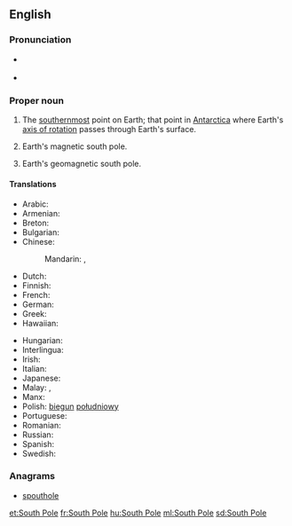 {{also|south pole}}
==English==
{{wikipedia}}

===Pronunciation===
* {{a|UK}} {{IPA|/ˈsaʊθˌpəʊl/|lang=en}}
* {{a|US}} {{IPA|/ˈsaʊθˌpoʊl/|lang=en}}

===Proper noun===
{{en-proper noun|head=[[south|South]] [[pole|Pole]]}}

# {{label|en|geography}} The [[southernmost]] point on Earth; that point in [[Antarctica]] where Earth's [[axis of rotation]] passes through Earth's surface.
# {{label|en|geography}} Earth's magnetic south pole.
# {{label|en|geography}} Earth's geomagnetic south pole.

====Translations====
{{trans-top|the southernmost point on Earth}}
* Arabic: {{t|ar|اَلْقُطْب اَلْجَنُوبِيّ|m}}
* Armenian: {{t|hy|Հարավային բևեռ}}
* Breton: {{t|br|pennahel ar Su|m}}
* Bulgarian: {{t|bg|Южен полюс|m|tr=Júžen póljus|sc=Cyrl}}
* Chinese:
*: Mandarin: {{t+|cmn|南極|sc=Hani}}, {{t+|cmn|南极|tr=nánjí|sc=Hani}}
* Dutch: {{t+|nl|Zuidpool|m}}
* Finnish: {{t|fi|Etelänapa}}
* French: {{t+|fr|pôle Sud|m}}
* German: {{t+|de|Südpol|m}}
* Greek: {{t|el|Νότιος Πόλος|m}}
* Hawaiian: {{t|haw|Wēlau Hema}}
{{trans-mid}}
* Hungarian: {{t+|hu|Déli-sark}}
* Interlingua: {{t|ia|polo sud}}
* Irish: {{t|ga|Mol Theas}}
* Italian: {{t|it|polo sud|m}}
* Japanese: {{t+|ja|南極|tr=なんきょく, nankyoku|sc=Jpan}}
* Malay: {{t|ms|Kutub Janubi}}, {{t|ms|Kutub Selatan}}
* Manx: {{t|gv|Ard y Jiass|m}}
* Polish: [[biegun]] [[południowy]] {{g|m}}
* Portuguese: {{t|pt|Polo Sul|m}}
* Romanian: {{t|ro|Polul Sud|m}}
* Russian: {{t|ru|Ю́жный по́люс|m}}
* Spanish: {{t|es|polo Sur|m}}
* Swedish: {{t+|sv|sydpol}}
{{trans-bottom}}

===Anagrams===
* [[spouthole#English|spouthole]]

[[et:South Pole]]
[[fr:South Pole]]
[[hu:South Pole]]
[[ml:South Pole]]
[[sd:South Pole]]